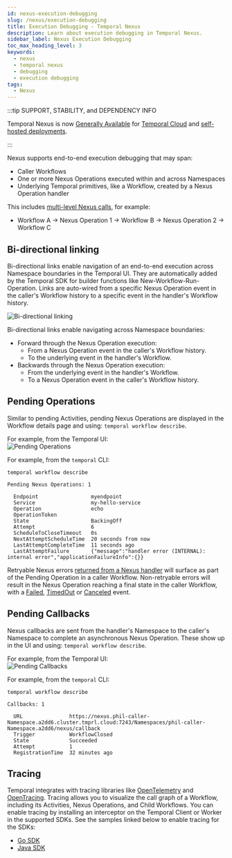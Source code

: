 ```yaml
---
id: nexus-execution-debugging
slug: /nexus/execution-debugging
title: Execution Debugging - Temporal Nexus
description: Learn about execution debugging in Temporal Nexus.
sidebar_label: Nexus Execution Debugging
toc_max_heading_level: 3
keywords:
  - nexus
  - temporal nexus
  - debugging
  - execution debugging
tags:
  - Nexus
---
```


:::tip SUPPORT, STABILITY, and DEPENDENCY INFO

Temporal Nexus is now [Generally Available](/evaluate/development-production-features/release-stages#general-availability) for [Temporal Cloud](/cloud/nexus) and [self-hosted deployments](/production-deployment/self-hosted-guide/nexus).

:::

Nexus supports end-to-end execution debugging that may span:

- Caller Workflows
- One or more Nexus Operations executed within and across Namespaces
- Underlying Temporal primitives, like a Workflow, created by a Nexus Operation handler

This includes [multi-level Nexus calls](/nexus#multi-level-calls), for example:

- Workflow A → Nexus Operation 1 → Workflow B → Nexus Operation 2 → Workflow C

## Bi-directional linking

Bi-directional links enable navigation of an end-to-end execution across Namespace boundaries in the Temporal UI.
They are automatically added by the Temporal SDK for builder functions like New-Workflow-Run-Operation.
Links are auto-wired from a specific Nexus Operation event in the caller's Workflow history to a specific event in the handler's Workflow history.

![Bi-directional linking](/img/cloud/nexus/nexus-bi-directional-linking.png)

Bi-directional links enable navigating across Namespace boundaries:

- Forward through the Nexus Operation execution:
  - From a Nexus Operation event in the caller's Workflow history.
  - To the underlying event in the handler's Workflow.
- Backwards through the Nexus Operation execution:
  - From the underlying event in the handler's Workflow.
  - To a Nexus Operation event in the caller's Workflow history.

## Pending Operations

Similar to pending Activities, pending Nexus Operations are displayed in the Workflow details page and using: `temporal workflow describe`.

For example, from the Temporal UI:\
![Pending Operations](/img/cloud/nexus/pending-nexus-operations.png)

For example, from the `temporal` CLI:

```
temporal workflow describe

Pending Nexus Operations: 1

  Endpoint                 myendpoint
  Service                  my-hello-service
  Operation                echo
  OperationToken
  State                    BackingOff
  Attempt                  6
  ScheduleToCloseTimeout   0s
  NextAttemptScheduleTime  20 seconds from now
  LastAttemptCompleteTime  11 seconds ago
  LastAttemptFailure       {"message":"handler error (INTERNAL): internal error","applicationFailureInfo":{}}
```

Retryable Nexus errors [returned from a Nexus handler](/nexus/error-handling#errors-in-nexus-handlers) will surface as part of the Pending Operation in a caller Workflow.
Non-retryable errors will result in the Nexus Operation reaching a final state in the caller Workflow, with a [Failed](/references/events#nexusoperationfailed), [TimedOut](/references/events#nexusoperationtimedout) or [Canceled](/references/events#nexusoperationcanceled) event.

## Pending Callbacks

Nexus callbacks are sent from the handler's Namespace to the caller's Namespace to complete an asynchronous Nexus Operation.
These show up in the UI and using: `temporal workflow describe`.

For example, from the Temporal UI:\
![Pending Callbacks](/img/cloud/nexus/nexus-callback.png)

For example, from the `temporal` CLI:

```
temporal workflow describe

Callbacks: 1

  URL               https://nexus.phil-caller-Namespace.a2dd6.cluster.tmprl.cloud:7243/Namespaces/phil-caller-Namespace.a2dd6/nexus/callback
  Trigger           WorkflowClosed
  State             Succeeded
  Attempt           1
  RegistrationTime  32 minutes ago
```

## Tracing

Temporal integrates with tracing libraries like [OpenTelemetry](https://opentelemetry.io/) and [OpenTracing](https://opentracing.io/).
Tracing allows you to visualize the call graph of a Workflow, including its Activities, Nexus Operations, and Child Workflows.
You can enable tracing by installing an interceptor on the Temporal Client or Worker in the supported SDKs.
See the samples linked below to enable tracing for the SDKs:

- [Go SDK](https://github.com/temporalio/samples-go/tree/main/opentelemetry)
- [Java SDK](https://github.com/temporalio/samples-java/tree/main/core/src/main/java/io/temporal/samples/tracing)
